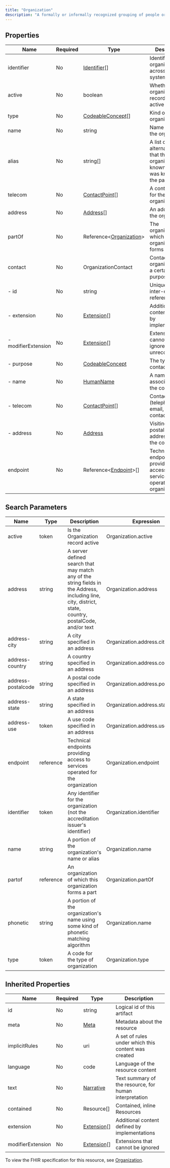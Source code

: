 ```yaml
---
title: "Organization"
description: "A formally or informally recognized grouping of people or organizations formed for the purpose of achieving some form of collective action.  Includes companies, institutions, corporations, departments, community groups, healthcare practice groups, payer/insurer, etc."
---
```


## Properties

| Name                | Required | Type                                                                      | Description                                                                              |
| ------------------- | -------- | ------------------------------------------------------------------------- | ---------------------------------------------------------------------------------------- |
| identifier          | No       | [Identifier](/medical-api/fhir/data-types/identifier)[]                   | Identifies this organization across multiple systems                                     |
| active              | No       | boolean                                                                   | Whether the organization's record is still in active use                                 |
| type                | No       | [CodeableConcept](/medical-api/fhir/data-types/codeableconcept)[]         | Kind of organization                                                                     |
| name                | No       | string                                                                    | Name used for the organization                                                           |
| alias               | No       | string[]                                                                  | A list of alternate names that the organization is known as, or was known as in the past |
| telecom             | No       | [ContactPoint](/medical-api/fhir/data-types/contactpoint)[]               | A contact detail for the organization                                                    |
| address             | No       | [Address](/medical-api/fhir/data-types/address)[]                         | An address for the organization                                                          |
| partOf              | No       | Reference&lt;[Organization](/medical-api/fhir/resources/organization)&gt; | The organization of which this organization forms a part                                 |
| contact             | No       | OrganizationContact                                                       | Contact for the organization for a certain purpose                                       |
| - id                | No       | string                                                                    | Unique id for inter-element referencing                                                  |
| - extension         | No       | [Extension](/medical-api/fhir/data-types/extension)[]                     | Additional content defined by implementations                                            |
| - modifierExtension | No       | [Extension](/medical-api/fhir/data-types/extension)[]                     | Extensions that cannot be ignored even if unrecognized                                   |
| - purpose           | No       | [CodeableConcept](/medical-api/fhir/data-types/codeableconcept)           | The type of contact                                                                      |
| - name              | No       | [HumanName](/medical-api/fhir/data-types/humanname)                       | A name associated with the contact                                                       |
| - telecom           | No       | [ContactPoint](/medical-api/fhir/data-types/contactpoint)[]               | Contact details (telephone, email, etc.) for a contact                                   |
| - address           | No       | [Address](/medical-api/fhir/data-types/address)                           | Visiting or postal addresses for the contact                                             |
| endpoint            | No       | Reference&lt;[Endpoint](/medical-api/fhir/resources/endpoint)&gt;[]       | Technical endpoints providing access to services operated for the organization           |

## Search Parameters

| Name               | Type      | Description                                                                                                                                             | Expression                      |
| ------------------ | --------- | ------------------------------------------------------------------------------------------------------------------------------------------------------- | ------------------------------- |
| active             | token     | Is the Organization record active                                                                                                                       | Organization.active             |
| address            | string    | A server defined search that may match any of the string fields in the Address, including line, city, district, state, country, postalCode, and/or text | Organization.address            |
| address-city       | string    | A city specified in an address                                                                                                                          | Organization.address.city       |
| address-country    | string    | A country specified in an address                                                                                                                       | Organization.address.country    |
| address-postalcode | string    | A postal code specified in an address                                                                                                                   | Organization.address.postalCode |
| address-state      | string    | A state specified in an address                                                                                                                         | Organization.address.state      |
| address-use        | token     | A use code specified in an address                                                                                                                      | Organization.address.use        |
| endpoint           | reference | Technical endpoints providing access to services operated for the organization                                                                          | Organization.endpoint           |
| identifier         | token     | Any identifier for the organization (not the accreditation issuer's identifier)                                                                         | Organization.identifier         |
| name               | string    | A portion of the organization's name or alias                                                                                                           | Organization.name               |
| partof             | reference | An organization of which this organization forms a part                                                                                                 | Organization.partOf             |
| phonetic           | string    | A portion of the organization's name using some kind of phonetic matching algorithm                                                                     | Organization.name               |
| type               | token     | A code for the type of organization                                                                                                                     | Organization.type               |

## Inherited Properties

| Name              | Required | Type                                                  | Description                                            |
| ----------------- | -------- | ----------------------------------------------------- | ------------------------------------------------------ |
| id                | No       | string                                                | Logical id of this artifact                            |
| meta              | No       | [Meta](/medical-api/fhir/data-types/meta)             | Metadata about the resource                            |
| implicitRules     | No       | uri                                                   | A set of rules under which this content was created    |
| language          | No       | code                                                  | Language of the resource content                       |
| text              | No       | [Narrative](/medical-api/fhir/data-types/narrative)   | Text summary of the resource, for human interpretation |
| contained         | No       | Resource[]                                            | Contained, inline Resources                            |
| extension         | No       | [Extension](/medical-api/fhir/data-types/extension)[] | Additional content defined by implementations          |
| modifierExtension | No       | [Extension](/medical-api/fhir/data-types/extension)[] | Extensions that cannot be ignored                      |

To view the FHIR specification for this resource, see [Organization](https://www.hl7.org/fhir/StructureDefinition/Organization).
